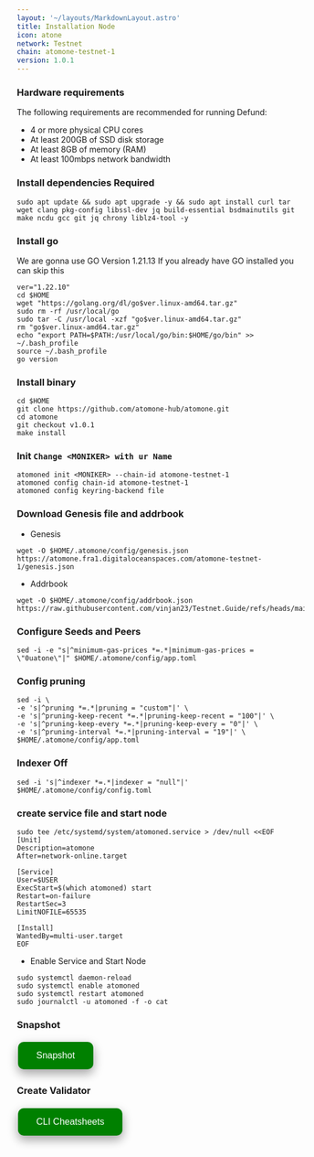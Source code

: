 ```yaml
---
layout: '~/layouts/MarkdownLayout.astro'
title: Installation Node
icon: atone
network: Testnet
chain: atomone-testnet-1
version: 1.0.1
---
```


### Hardware requirements

The following requirements are recommended for running Defund:

- 4 or more physical CPU cores
- At least 200GB of SSD disk storage
- At least 8GB of memory (RAM)
- At least 100mbps network bandwidth


### Install dependencies Required

```
sudo apt update && sudo apt upgrade -y && sudo apt install curl tar wget clang pkg-config libssl-dev jq build-essential bsdmainutils git make ncdu gcc git jq chrony liblz4-tool -y
```

### Install go

We are gonna use GO Version 1.21.13
If you already have GO installed you can skip this 

```
ver="1.22.10"
cd $HOME
wget "https://golang.org/dl/go$ver.linux-amd64.tar.gz"
sudo rm -rf /usr/local/go
sudo tar -C /usr/local -xzf "go$ver.linux-amd64.tar.gz"
rm "go$ver.linux-amd64.tar.gz"
echo "export PATH=$PATH:/usr/local/go/bin:$HOME/go/bin" >> ~/.bash_profile
source ~/.bash_profile
go version
```

### Install binary

```
cd $HOME
git clone https://github.com/atomone-hub/atomone.git
cd atomone
git checkout v1.0.1
make install
```

### Init `Change <MONIKER> with ur Name`

```
atomoned init <MONIKER> --chain-id atomone-testnet-1
atomoned config chain-id atomone-testnet-1
atomoned config keyring-backend file
```

### Download Genesis file and addrbook

- Genesis

```
wget -O $HOME/.atomone/config/genesis.json https://atomone.fra1.digitaloceanspaces.com/atomone-testnet-1/genesis.json
```
- Addrbook

```
wget -O $HOME/.atomone/config/addrbook.json https://raw.githubusercontent.com/vinjan23/Testnet.Guide/refs/heads/main/Atone/addrbook.json
```

### Configure Seeds and Peers

```
sed -i -e "s|^minimum-gas-prices *=.*|minimum-gas-prices = \"0uatone\"|" $HOME/.atomone/config/app.toml
```

### Config pruning

```
sed -i \
-e 's|^pruning *=.*|pruning = "custom"|' \
-e 's|^pruning-keep-recent *=.*|pruning-keep-recent = "100"|' \
-e 's|^pruning-keep-every *=.*|pruning-keep-every = "0"|' \
-e 's|^pruning-interval *=.*|pruning-interval = "19"|' \
$HOME/.atomone/config/app.toml
```
### Indexer Off
```
sed -i 's|^indexer *=.*|indexer = "null"|' $HOME/.atomone/config/config.toml
```

### create service file and start node

```
sudo tee /etc/systemd/system/atomoned.service > /dev/null <<EOF
[Unit]
Description=atomone
After=network-online.target

[Service]
User=$USER
ExecStart=$(which atomoned) start
Restart=on-failure
RestartSec=3
LimitNOFILE=65535

[Install]
WantedBy=multi-user.target
EOF
```

- Enable Service and Start Node

```
sudo systemctl daemon-reload
sudo systemctl enable atomoned
sudo systemctl restart atomoned
sudo journalctl -u atomoned -f -o cat
```

### Snapshot
<a href="https://service.vinjan.xyz/testnet/atomone/snapshot" target="_blank">
  <button style="background-color: green; border: none; color: white; padding: 15px 32px; text-align: center; text-decoration: none; display: inline-block; font-size: 16px; margin: 4px 2px; cursor: pointer; border-radius: 10px; box-shadow: 0 8px 16px 0 rgba(0,0,0,0.2), 0 6px 20px 0 rgba(0,0,0,0.19);" onmouseover="this.style.boxShadow='0 0 0 4px rgba(0,255,0,0.5)'" onmouseout="this.style.boxShadow='0 8px 16px 0 rgba(0,0,0,0.2), 0 6px 20px 0 rgba(0,0,0,0.19)'">Snapshot</button>
</a>

### Create Validator
<a href="https://service.vinjan.xyz/testnet/atomone/cheat" target="_blank">
  <button style="background-color: green; border: none; color: white; padding: 15px 32px; text-align: center; text-decoration: none; display: inline-block; font-size: 16px; margin: 4px 2px; cursor: pointer; border-radius: 10px; box-shadow: 0 8px 16px 0 rgba(0,0,0,0.2), 0 6px 20px 0 rgba(0,0,0,0.19);" onmouseover="this.style.boxShadow='0 0 0 4px rgba(0,255,0,0.5)'" onmouseout="this.style.boxShadow='0 8px 16px 0 rgba(0,0,0,0.2), 0 6px 20px 0 rgba(0,0,0,0.19)'">CLI Cheatsheets</button>
</a>
